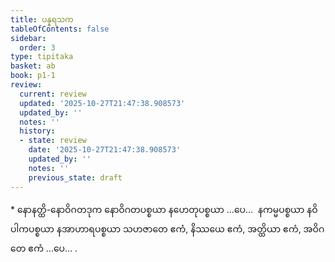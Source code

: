 ```yaml
---
title: ပန္နရသက
tableOfContents: false
sidebar:
  order: 3
type: tipitaka
basket: ab
book: p1-1
review:
  current: review
  updated: '2025-10-27T21:47:38.908573'
  updated_by: ''
  notes: ''
  history:
  - state: review
    date: '2025-10-27T21:47:38.908573'
    updated_by: ''
    notes: ''
    previous_state: draft
---
```



<ReviewStatus review={frontmatter.review} showDetails={true} />

<HypothesisAnnotation frontmatter={frontmatter} />

<DynamicBreadcrumb />

<Paragraph type="center" book="p1-1">
* နောနတ္ထိ-နောဝိဂတဒုက
</Paragraph>


<Paragraph number="399" book="p1-1">
နောဝိဂတပစ္စယာ နဟေတုပစ္စယာ …ပေ…  နကမ္မပစ္စယာ နဝိပါကပစ္စယာ နအာဟာရပစ္စယာ သဟဇာတေ ဧကံ, နိဿယေ ဧကံ, အတ္ထိယာ ဧကံ, အဝိဂတေ ဧကံ …ပေ… .
</Paragraph>
